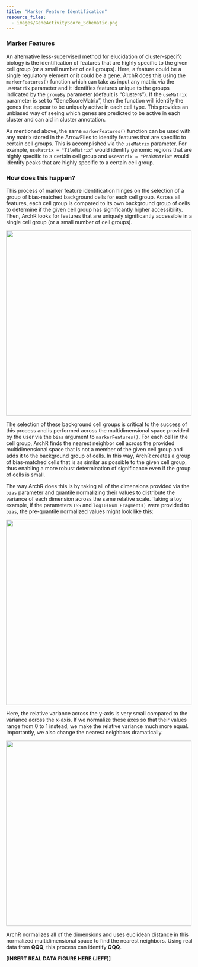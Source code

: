 ```yaml
---
title: "Marker Feature Identification"
resource_files:
  - images/GeneActivityScore_Schematic.png
---
```


### Marker Features

An alternative less-supervised method for elucidation of cluster-specifc biology is the identification of features that are highly specific to the given cell group (or a small number of cell groups). Here, a feature could be a single regulatory element or it could be a gene. ArchR does this using the `markerFeatures()` function which can take as input any matrix via the `useMatrix` parameter and it identifies features unique to the groups indicated by the `groupBy` parameter (default is "Clusters"). If the `useMatrix` parameter is set to "GeneScoreMatrix", then the function will identify the genes that appear to be uniquely active in each cell type. This provides an unbiased way of seeing which genes are predicted to be active in each cluster and can aid in cluster annotation.

As mentioned above, the same `markerFeatures()` function can be used with any matrix stored in the ArrowFiles to identify features that are specific to certain cell groups. This is accomplished via the `useMatrix` parameter. For example, `useMatrix = "TileMatrix"` would identify genomic regions that are highly specific to a certain cell group and `useMatrix = "PeakMatrix"` would identify peaks that are highly specific to a certain cell group.

### How does this happen?

This process of marker feature identification hinges on the selection of a group of bias-matched background cells for each cell group. Across all features, each cell group is compared to its own background group of cells to determine if the given cell group has significantly higher accessibility. Then, ArchR looks for features that are uniquely significantly accessible in a single cell group (or a small number of cell groups).

![](markerFeature_schematic.png){width=500px}

The selection of these background cell groups is critical to the success of this process and is performed across the multidimensional space provided by the user via the `bias` argument to `markerFeatures()`. For each cell in the cell group, ArchR finds the nearest neighbor cell across the provided multidimensional space that is not a member of the given cell group and adds it to the background group of cells. In this way, ArchR creates a group of bias-matched cells that is as similar as possible to the given cell group, thus enabling a more robust determination of significance even if the group of cells is small.

The way ArchR does this is by taking all of the dimensions provided via the `bias` parameter and quantile normalizing their values to distribute the variance of each dimension across the same relative scale. Taking a toy example, if the parameters `TSS` and `log10(Num Fragments)` were provided to `bias`, the pre-quantile normalized values might look like this:

![](background_preNorm.png){width=500px}

Here, the relative variance across the y-axis is very small compared to the variance across the x-axis. If we normalize these axes so that their values range from 0 to 1 instead, we make the relative variance much more equal. Importantly, we also change the nearest neighbors dramatically.

![](background_postNorm.png){width=500px}

ArchR normalizes all of the dimensions and uses euclidean distance in this normalized multidimensional space to find the nearest neighbors. Using real data from __QQQ__, this process can identify __QQQ__.

__[INSERT REAL DATA FIGURE HERE (JEFF)]__


